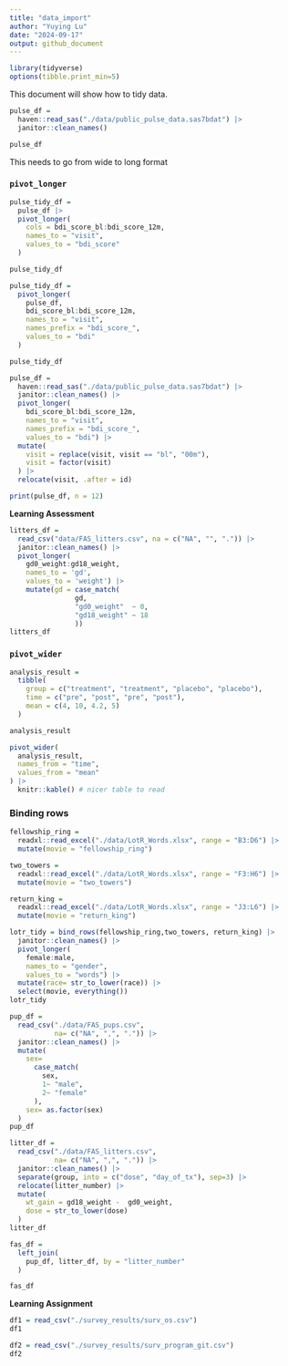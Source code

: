 ```yaml
---
title: "data_import"
author: "Yuying Lu"
date: "2024-09-17"
output: github_document
---
```


```r
library(tidyverse)
options(tibble.print_min=5)
```

This document will show how to tidy data.


```r
pulse_df = 
  haven::read_sas("./data/public_pulse_data.sas7bdat") |> 
  janitor::clean_names()

pulse_df
```

This needs to go from wide to long format

### `pivot_longer`


```r
pulse_tidy_df = 
  pulse_df |>
  pivot_longer(
    cols = bdi_score_bl:bdi_score_12m,
    names_to = "visit",
    values_to = "bdi_score"
  )

pulse_tidy_df
```

```r
pulse_tidy_df = 
  pivot_longer(
    pulse_df,
    bdi_score_bl:bdi_score_12m,
    names_to = "visit",
    names_prefix = "bdi_score_",
    values_to = "bdi"
  )

pulse_tidy_df
```


```r
pulse_df = 
  haven::read_sas("./data/public_pulse_data.sas7bdat") |> 
  janitor::clean_names() |> 
  pivot_longer(
    bdi_score_bl:bdi_score_12m,
    names_to = "visit",
    names_prefix = "bdi_score_",
    values_to = "bdi") |> 
  mutate(
    visit = replace(visit, visit == "bl", "00m"),
    visit = factor(visit)
  ) |> 
  relocate(visit, .after = id)

print(pulse_df, n = 12)
```


**Learning Assessment**

```r
litters_df = 
  read_csv("data/FAS_litters.csv", na = c("NA", "", ".")) |>
  janitor::clean_names() |> 
  pivot_longer(
    gd0_weight:gd18_weight,
    names_to = 'gd',
    values_to = 'weight') |> 
    mutate(gd = case_match(
                gd,
                "gd0_weight"  ~ 0,
                "gd18_weight" ~ 18
                ))
litters_df
```


### `pivot_wider`

```r
analysis_result = 
  tibble(
    group = c("treatment", "treatment", "placebo", "placebo"),
    time = c("pre", "post", "pre", "post"),
    mean = c(4, 10, 4.2, 5)
  )

analysis_result
```

```r
pivot_wider(
  analysis_result,
  names_from = "time",
  values_from = "mean"
) |> 
  knitr::kable() # nicer table to read
```

### Binding rows

```r
fellowship_ring = 
  readxl::read_excel("./data/LotR_Words.xlsx", range = "B3:D6") |> 
  mutate(movie = "fellowship_ring")

two_towers = 
  readxl::read_excel("./data/LotR_Words.xlsx", range = "F3:H6") |> 
  mutate(movie = "two_towers")

return_king = 
  readxl::read_excel("./data/LotR_Words.xlsx", range = "J3:L6") |> 
  mutate(movie = "return_king")
```


```r
lotr_tidy = bind_rows(fellowship_ring,two_towers, return_king) |> 
  janitor::clean_names() |> 
  pivot_longer(
    female:male,
    names_to = "gender",
    values_to = "words") |> 
  mutate(race= str_to_lower(race)) |> 
  select(movie, everything())
lotr_tidy  
```



```r
pup_df = 
  read_csv("./data/FAS_pups.csv",
           na= c("NA", ",", ".")) |> 
  janitor::clean_names() |> 
  mutate(
    sex=
      case_match(
        sex,
        1~ "male",
        2~ "female"
      ),
    sex= as.factor(sex)
  )
pup_df
```



```r
litter_df = 
  read_csv("./data/FAS_litters.csv",
           na= c("NA", ",", ".")) |> 
  janitor::clean_names() |> 
  separate(group, into = c("dose", "day_of_tx"), sep=3) |> 
  relocate(litter_number) |> 
  mutate(
    wt_gain = gd18_weight -  gd0_weight,
    dose = str_to_lower(dose)
  )
litter_df
```

```r
fas_df = 
  left_join(
    pup_df, litter_df, by = "litter_number"
  )

fas_df
```

**Learning Assignment**

```r
df1 = read_csv("./survey_results/surv_os.csv")
df1

df2 = read_csv("./survey_results/surv_program_git.csv")
df2
```


